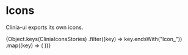 

<Meta of={CliniaIconsStories} />

# Icons

Clinia-ui exports its own icons.

<Canvas>
  {Object.keys(CliniaIconsStories)
    .filter((key) => key.endsWith("Icon_"))
    .map((key) => (
      <Story of={CliniaIconsStories[key]} />
    ))}

</Canvas>
